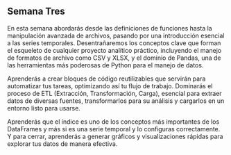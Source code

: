 ## Semana Tres

En esta semana abordarás desde las definiciones de funciones hasta la manipulación avanzada de archivos, pasando por una introducción esencial a las series temporales. Desentrañaremos los conceptos clave que forman el esqueleto de cualquier proyecto analítico práctico, incluyendo el manejo de formatos de archivo como CSV y XLSX, y el dominio de  Pandas, una de las herramientas más poderosas de Python para el manejo de datos.


 Aprenderás a crear bloques de código reutilizables que servirán para automatizar tus tareas, optimizando así tu flujo de trabajo. Dominarás el proceso de ETL (Extracción, Transformación, Carga), esencial para extraer datos de diversas fuentes, transformarlos para su análisis y cargarlos en un entorno listo para usarse. 

Aprenderás que el índice es uno de los conceptos más importantes de los DataFrames y más si es una serie temporal y lo configuras correctamente. Y para cerrar, aprenderás a generar gráficos y visualizaciones rápidas  para explorar tus datos de manera efectiva.
